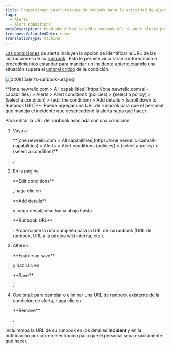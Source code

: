 ```yaml
---
title: Proporcionar instrucciones de runbook para la actividad de alerta.
tags:
  - Alerts
  - Alert conditions
metaDescription: Read about how to add a runbook URL to your alerts policy condtion.
freshnessValidatedDate: never
translationType: machine
---
```


[Las condiciones](/docs/alerts/new-relic-alerts-beta/configuring-alert-policies/define-alert-conditions) de alerta incluyen la opción de identificar la URL de las instrucciones de su [runbook](/docs/using-new-relic/welcome-new-relic/get-started/glossary#alert-runbook) . Esto le permite vincularse a información o procedimientos estándar para manejar un incidente abierto cuando una situación supera el [umbral crítico](/docs/alerts/new-relic-alerts-beta/configuring-alert-policies/define-thresholds-trigger-alert) de la condición.

<img
  title="040815alerts-runbook-url.png"
  alt="040815alerts-runbook-url.png"
  src="/images/accounts_screenshot-full_alerts-runbook.webp"
/>

<figcaption>
  <DNT>**[one.newrelic.com > All capabilities](https://one.newrelic.com/all-capabilities) > Alerts > Alert conditions (policies) > (select a policy) > (select a condition) > (edit the condition) > Add details > (scroll down to Runbook URL)**</DNT>: Puede agregar una URL de runbook para que el personal que maneja el incidente que desencadenó la alerta sepa qué hacer.
</figcaption>

Para editar la URL del runbook asociada con una condición:

1. Vaya a

   <DNT>
     **[one.newrelic.com > All capabilities](https://one.newrelic.com/all-capabilities) > Alerts > Alert conditions (policies) > (select a policy) > (select a condition)**
   </DNT>

   .

2. En la página

   <DNT>
     **Edit conditions**
   </DNT>

   , haga clic en

   <DNT>
     **Add details**
   </DNT>

   y luego desplácese hacia abajo hasta

   <DNT>
     **Runbook URL**
   </DNT>

   . Proporcione la ruta completa para la URL de su runbook (URL de runbook, URL a la página wiki interna, etc.).

3. Alterna

   <DNT>
     **Enable on save**
   </DNT>

   y haz clic en

   <DNT>
     **Save**
   </DNT>

   .

4. Opcional: para cambiar o eliminar una URL de runbook existente de la condición de alerta, haga clic en

   <DNT>
     **Remove**
   </DNT>

   .

Incluiremos la URL de su runbook en los detalles <DNT>**Incident**</DNT> y en la notificación por correo electrónico para que el personal sepa exactamente qué hacer.
